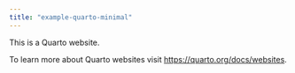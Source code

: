 ```yaml
---
title: "example-quarto-minimal"
---
```


This is a Quarto website.

To learn more about Quarto websites visit <https://quarto.org/docs/websites>.
